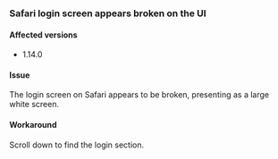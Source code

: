 ### Safari login screen appears broken on the UI

#### Affected versions

- 1.14.0

#### Issue

The login screen on Safari appears to be broken, presenting as a large white screen.

#### Workaround

Scroll down to find the login section.